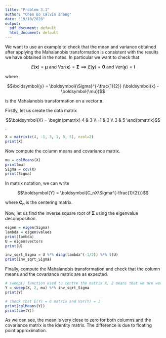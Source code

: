 ```yaml
---
title: "Problem 3.1"
author: "Chen Bo Calvin Zhang"
date: "19/10/2020"
output:
  pdf_document: default
  html_document: default
---
```


We want to use an example to check that the mean and variance obtained after applying the Mahalanobis transformation is consistent with the results we have obtained in the notes. In particular we want to check that

$$E(\boldsymbol{x}) = \boldsymbol{\mu} \text{ and } Var(\boldsymbol{x}) = \boldsymbol{\Sigma} \implies E(\boldsymbol{y}) = \boldsymbol{0} \text{ and } Var(\boldsymbol{y}) = \boldsymbol{I}$$

where

$$\boldsymbol{y} = \boldsymbol{\Sigma}^{-\frac{1}{2}} (\boldsymbol{x} - \boldsymbol{\mu})$$

is the Mahalanobis transformation on a vector $\boldsymbol{x}$.

Firstly, let us create the data matrix 

$$\boldsymbol{X} = \begin{pmatrix} 4 & 3 \\ -1 & 3 \\ 3 & 5 \end{pmatrix}$$.

```r
X = matrix(c(4, -1, 3, 1, 3, 5), ncol=2)
print(X)
```

Now compute the column means and covariance matrix.

```r
mu = colMeans(X)
print(mu)
Sigma = cov(X)
print(Sigma)
```

In matrix notation, we can write

$$\boldsymbol{Y} = \boldsymbol{C_nX\Sigma^{-\frac{1}{2}}}$$

where $\boldsymbol{C_n}$ is the centering matrix.

Now, let us find the inverse square root of $\boldsymbol{\Sigma}$ using the eigenvalue decomposition.

```r
eigen = eigen(Sigma)
lambda = eigen$values
print(lambda)
U = eigen$vectors
print(U)

inv_sqrt_Sigma = U %*% diag(lambda^(-1/2)) %*% t(U)
print(inv_sqrt_Sigma)
```

Finally, compute the Mahalanobis transformation and check that the column means and the covariance matrix are as expected.

```r
# sweep() function used to centre the matrix X, 2 means that we are working column-wise
Y = sweep(X, 2, mu) %*% inv_sqrt_Sigma
print(Y)

# check that E(Y) = 0 matrix and Var(Y) = I
print(colMeans(Y))
print(cov(Y))
```

As we can see, the mean is very close to zero for both columns and the covariance matrix is the identity matrix. The difference is due to floating point approximation.